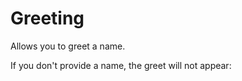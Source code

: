 

<Meta title="Components/Greeting" component={Greeting} />

# Greeting

Allows you to greet a name.

<Canvas>
  <Story name="With name">
    <Greeting name="World" />
  </Story>
</Canvas>

If you don't provide a name, the greet will not appear:

<Canvas>
  <Story name="Without name">
    <Greeting />
  </Story>
</Canvas>
